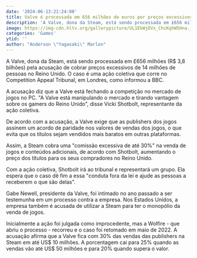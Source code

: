 ```yaml
---
date: '2024-06-13:21:24:00'
title: Valve é processada em 656 milhões de euros por preços excessivos
description: 'A Valve, dona da Steam, está sendo processada em £656 milhões (R$ 3,8 bilhões) pela acusação de cobrar preços excessivos de 14 milhões de pessoas no Reino Unido. O caso é uma ação coletiva que corre no Competition Appeal Tribunal, em Londres, como informou a BBC.'
image: https://img-cdn.hltv.org/gallerypicture/UL1EkWjDVx_ChcKqhW5Hna.jpg?ixlib=java-2.1.0&w=1200&s=0e01563e9a352d146d6eaad860149eff
categories: 'Games'
ytid: ''
author: "Anderson \"Yagasaki\" Marlon"
---
```


A Valve, dona da Steam, está sendo processada em £656 milhões (R$ 3,8 bilhões) pela acusação de cobrar preços excessivos de 14 milhões de pessoas no Reino Unido. O caso é uma ação coletiva que corre no Competition Appeal Tribunal, em Londres, como informou a BBC.

A acusação diz que a Valve está fechando a competição no mercado de jogos no PC. "A Valve está manipulando o mercado e tirando vantagem sobre os gamers do Reino Unido", disse Vicki Shotbolt, representante da ação coletiva.

De acordo com a acusação, a Valve exige que as publishers dos jogos assinem um acordo de paridade nos valores de vendas dos jogos, o que evita que os títulos sejam vendidos mais baratos em outras plataformas.

Assim, a Steam cobra uma "comissão excessiva de até 30%" na venda de jogos e conteúdos adicionais, de acordo com Shotbolt, aumentando o preço dos títulos para os seus compradores no Reino Unido.

Com a ação coletiva, Shotbolt irá ao tribunal e representará um grupo. Ela espera que o caso dê fim a essa "conduta fora da lei e ajude as pessoas a receberem o que são delas".

Gabe Newell, presidente da Valve, foi intimado no ano passado a ser testemunha em um processo contra a empresa. Nos Estados Unidos, a empresa também é acusada de utilizar a Steam para ter o monopólio da venda de jogos.

Inicialmente a ação foi julgada como improcedente, mas a Wolfire - que abriu o processo - recorreu e o caso foi retomado em maio de 2022. A acusação afirma que a Valve fica com 30% das vendas das publishers na Steam em até US$ 10 milhões. A porcentagem cai para 25% quando as vendas vão até US$ 50 milhões e para 20% quando supera o valor.
